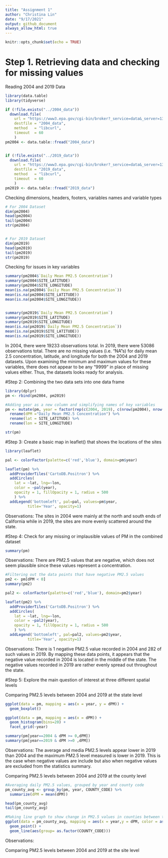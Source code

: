 ```yaml
---
title: "Assignment 1"
author: "Christina Lin"
date: "9/17/2021"
output: github_document
always_allow_html: true
---
```


```r
knitr::opts_chunk$set(echo = TRUE)
```

# Step 1. Retrieving data and checking for missing values

Reading 2004 and 2019 Data
```r
library(data.table)
library(tidyverse)

if (!file.exists("../2004_data"))
  download.file(
    url = "https://www3.epa.gov/cgi-bin/broker?_service=data&_server=134.67.99.91&_port=4090&_sessionid=sKkgCqL/R52&_PROGRAM=dataprog.ad_viz_plotval_getdata.sas",
    destfile = "2004_data",
    method   = "libcurl",
    timeout  = 60
    )
pm2004 <- data.table::fread("2004_data")


if (!file.exists("../2019_data"))
  download.file(
    url = "https://www3.epa.gov/cgi-bin/broker?_service=data&_server=134.67.99.91&_port=4090&_sessionid=epxagqL/R52&_PROGRAM=dataprog.ad_viz_plotval_getdata.sas",
    destfile = "2019_data",
    method   = "libcurl",
    timeout  = 60
    )
pm2019 <- data.table::fread("2019_data")

```

Checking dimensions, headers, footers, variables names and variable types

```r
# For 2004 Dataset
dim(pm2004)
head(pm2004)
tail(pm2004)
str(pm2004)


# For 2019 Dataset
dim(pm2019)
head(pm2019)
tail(pm2019)
str(pm2019)

```

Checking for issues in key variables
```r
summary(pm2004$`Daily Mean PM2.5 Concentration`)
summary(pm2004$SITE_LATITUDE)
summary(pm2004$SITE_LONGITUDE)
mean(is.na(pm2004$`Daily Mean PM2.5 Concentration`))
mean(is.na(pm2004$SITE_LATITUDE))
mean(is.na(pm2004$SITE_LONGITUDE))


summary(pm2019$`Daily Mean PM2.5 Concentration`)
summary(pm2019$SITE_LATITUDE)
summary(pm2019$SITE_LONGITUDE)
mean(is.na(pm2019$`Daily Mean PM2.5 Concentration`))
mean(is.na(pm2019$SITE_LATITUDE))
mean(is.na(pm2019$SITE_LONGITUDE))

```



In 2004, there were 19233 observations total. In 2019, there were 53086 observations total. There are no missing values (i.e. "NA"s) for daily mean 2.5 concentration, latitude, and longitude for both the 2004 and 2019 datasets. Upon examining the minimum and maximum values for these variables, there does not appear to be any "9999" in place of missing values either. Thus, the datasets looks ready for analysis. 



#Step 2: Combining the two data sets into one data frame

```r
library(dplyr)
pm <- rbind(pm2004, pm2019)

#Adding year as a new column and simplifying names of key variables 
pm <- mutate(pm, year = factor(rep(c(2004, 2019), c(nrow(pm2004), nrow(pm2019))))) %>%
  rename(dPM ="Daily Mean PM2.5 Concentration") %>%
  rename(lat = SITE_LATITUDE) %>%
  rename(lon = SITE_LONGITUDE)

str(pm)

```



#Step 3: Create a basic map in leaflet() that shows the locations of the sites

```r

library(leaflet)

pal <- colorFactor(palette=c('red','blue'), domain=pm$year)

leaflet(pm) %>%
  addProviderTiles('CartoDB.Positron') %>%
  addCircles(
    lat = ~lat, lng=~lon,
    color = ~pal(year),
    opacity = 1, fillOpacity = 1, radius = 500
    ) %>%
  addLegend('bottomleft', pal=pal, values=pm$year,
          title='Year', opacity=1)

```


Observations: The sites in 2004 were mainly at the north and south ends of California while in 2019, the sites are more evenly scattered around the state. 



#Step 4: Check for any missing or implausible values of PM in the combined dataset

```r
summary(pm)
```

Observations: There are PM2.5 values that are negative, which does not seem plausible since these values represent a concentration. 


```r
#Filtering out the data points that have negative PM2.5 values
pm2 <- pm[dPM < 0]
summary(pm2)

pal2 <- colorFactor(palette=c('red','blue'), domain=pm2$year)

leaflet(pm2) %>%
  addProviderTiles('CartoDB.Positron') %>%
  addCircles(
    lat = ~lat, lng=~lon,
    color = ~pal2(year),
    opacity = 1, fillOpacity = 1, radius = 500
    ) %>%
  addLegend('bottomleft', pal=pal2, values=pm2$year,
          title='Year', opacity=1)

```


Observations: There is 1 negative PM2.5 value recorded in 2004 and 282 of such values in 2019. By mapping these data points, it appears that the negative value recorded in 2004 is located in the middle of the state. The negative values recorded in 2019 are rather evenly spread out throughout the state. 


#Step 5: Explore the main question of interest at three different spatial levels

Comparing PM2.5 levels between 2004 and 2019 at the state level

```r
ggplot(data = pm, mapping = aes(x = year, y = dPM)) +
  geom_boxplot()

ggplot(data = pm, mapping = aes(x = dPM)) +
  geom_histogram(bins=20) +
  facet_grid(~year)

summary(pm[year==2004 & dPM >= 0,dPM])
summary(pm[year==2019 & dPM >=0 ,dPM])
```


Observations: The average and media PM2.5 levels appear lower in 2019 than 2004 and the maximum PM2.5 level measured is lower in 2019. This is the case when negative values are include but also when negative values are excluded from the statistics summary. 



Comparing PM2.5 levels between 2004 and 2019 at the county level

```r
#Averaging daily PM2.5 values, grouped by year and county code 
pm_county_avg <- group_by(pm, year, COUNTY_CODE) %>%
  summarize(dPM = mean(dPM))

head(pm_county_avg)
tail(pm_county_avg)

#Making line graph to show change in PM2.5 values in counties between the two years
ggplot(data = pm_county_avg, mapping = aes(x = year,y = dPM, color = as.factor(COUNTY_CODE))) +
  geom_point() +
  geom_line(aes(group= as.factor(COUNTY_CODE)))
```


Observations: 


Comparing PM2.5 levels between 2004 and 2019 at the site level

```r

```

